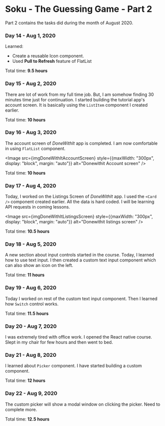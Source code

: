 

<Layout>
<SEO title="Soku - The Guessing Game - Part 2" />
<JSLayout>

# Soku - The Guessing Game - Part 2

Part 2 contains the tasks did during the month of August 2020.

### Day 14 - Aug 1, 2020

Learned:

- Create a reusable Icon component.
- Used **Pull to Refresh** feature of FlatList

Total time: **9.5 hours**

### Day 15 - Aug 2, 2020

There are lot of work from my full time job. But, I am somehow finding 30 minutes time just for continuation. I started building the tutorial app's account screen. It is basically using the `ListItem` component I created earlier.


Total time: **10 hours**

### Day 16 - Aug 3, 2020

The account screen of _DoneWithIt_ app is completed. I am now comfortable in using `FlatList` component.

<Image src={imgDoneWithItAccountScreen} style={{maxWidth: "300px", display: "block", margin: "auto"}} alt="Donewithit Account screen" />


Total time: **10 hours**

### Day 17 - Aug 4, 2020

Today, I worked on the Listings Screen of _DoneWithIt_ app. I used the `<Card />` component created earlier. All the data is hard coded. I will be learning API requests in coming lessons.

<Image src={imgDoneWithItListingsScreen} style={{maxWidth: "300px", display: "block", margin: "auto"}} alt="Donewithit listings screen" />


Total time: **10.5 hours**

### Day 18 - Aug 5, 2020

A new section about input controls started in the course. Today, I learned how to use text input. I then created a custom text input component which can also show an icon on the left.

Total time: **11 hours**

### Day 19 - Aug 6, 2020

Today I worked on rest of the custom text input component. Then I learned how `Switch` control works.

Total time: **11.5 hours**

### Day 20 - Aug 7, 2020

I was extremely tired with office work. I opened the React native course. Slept in my chair for few hours and then went to bed.

### Day 21 - Aug 8, 2020

I learned about `Picker` component. I have started building a custom component.

Total time: **12 hours**

### Day 22 - Aug 9, 2020

The custom picker will show a modal window on clicking the picker. Need to complete more.

Total time: **12.5 hours**

</JSLayout>
</Layout>
